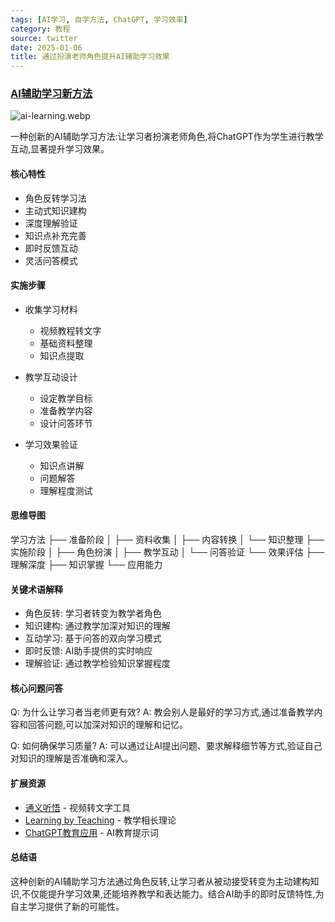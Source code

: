 ```yaml
---
tags: [AI学习, 自学方法, ChatGPT, 学习效率]
category: 教程
source: twitter
date: 2025-01-06
title: 通过扮演老师角色提升AI辅助学习效果
---
```


### [AI辅助学习新方法](https://twitter-thread.com/t/1878196274471817420)

![ai-learning.webp](https://img.mengpeng.tech/i/2025/01/15/67873edf5ecb1.webp)

一种创新的AI辅助学习方法:让学习者扮演老师角色,将ChatGPT作为学生进行教学互动,显著提升学习效果。

#### 核心特性

- 角色反转学习法
- 主动式知识建构
- 深度理解验证
- 知识点补充完善
- 即时反馈互动
- 灵活问答模式

#### 实施步骤

- 收集学习材料
  - 视频教程转文字
  - 基础资料整理
  - 知识点提取
  
- 教学互动设计
  - 设定教学目标
  - 准备教学内容
  - 设计问答环节
  
- 学习效果验证
  - 知识点讲解
  - 问题解答
  - 理解程度测试

#### 思维导图

学习方法
├── 准备阶段
│   ├── 资料收集
│   ├── 内容转换
│   └── 知识整理
├── 实施阶段
│   ├── 角色扮演
│   ├── 教学互动
│   └── 问答验证
└── 效果评估
    ├── 理解深度
    ├── 知识掌握
    └── 应用能力

#### 关键术语解释

- 角色反转: 学习者转变为教学者角色
- 知识建构: 通过教学加深对知识的理解
- 互动学习: 基于问答的双向学习模式
- 即时反馈: AI助手提供的实时响应
- 理解验证: 通过教学检验知识掌握程度

#### 核心问题问答

Q: 为什么让学习者当老师更有效?
A: 教会别人是最好的学习方式,通过准备教学内容和回答问题,可以加深对知识的理解和记忆。

Q: 如何确保学习质量?
A: 可以通过让AI提出问题、要求解释细节等方式,验证自己对知识的理解是否准确和深入。

#### 扩展资源

- [通义听悟](https://tingwu.aliyun.com/) - 视频转文字工具
- [Learning by Teaching](https://en.wikipedia.org/wiki/Learning_by_teaching) - 教学相长理论
- [ChatGPT教育应用](https://github.com/f/awesome-chatgpt-prompts) - AI教育提示词

#### 总结语

这种创新的AI辅助学习方法通过角色反转,让学习者从被动接受转变为主动建构知识,不仅能提升学习效果,还能培养教学和表达能力。结合AI助手的即时反馈特性,为自主学习提供了新的可能性。